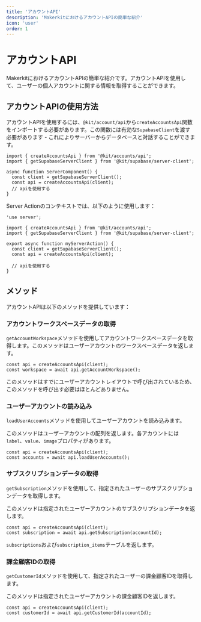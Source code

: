 ```yaml
---
title: 'アカウントAPI'
description: 'MakerkitにおけるアカウントAPIの簡単な紹介'
icon: 'user'
order: 1
---
```


# アカウントAPI

MakerkitにおけるアカウントAPIの簡単な紹介です。アカウントAPIを使用して、ユーザーの個人アカウントに関する情報を取得することができます。

## アカウントAPIの使用方法

アカウントAPIを使用するには、`@kit/account/api`から`createAccountsApi`関数をインポートする必要があります。この関数には有効な`SupabaseClient`を渡す必要があります - これによりサーバーからデータベースと対話することができます。

```tsx
import { createAccountsApi } from '@kit/accounts/api';
import { getSupabaseServerClient } from '@kit/supabase/server-client';

async function ServerComponent() {
  const client = getSupabaseServerClient();
  const api = createAccountsApi(client);
  // apiを使用する
}
```

Server Actionのコンテキストでは、以下のように使用します：

```tsx
'use server';

import { createAccountsApi } from '@kit/accounts/api';
import { getSupabaseServerClient } from '@kit/supabase/server-client';

export async function myServerAction() {
  const client = getSupabaseServerClient();
  const api = createAccountsApi(client);
  
  // apiを使用する
}
```

## メソッド

アカウントAPIは以下のメソッドを提供しています：

### アカウントワークスペースデータの取得

`getAccountWorkspace`メソッドを使用してアカウントワークスペースデータを取得します。このメソッドはユーザーアカウントのワークスペースデータを返します。

```tsx
const api = createAccountsApi(client);
const workspace = await api.getAccountWorkspace();
```

このメソッドはすでにユーザーアカウントレイアウトで呼び出されているため、このメソッドを呼び出す必要はほとんどありません。

### ユーザーアカウントの読み込み

`loadUserAccounts`メソッドを使用してユーザーアカウントを読み込みます。

このメソッドはユーザーアカウントの配列を返します。各アカウントには`label`、`value`、`image`プロパティがあります。

```tsx
const api = createAccountsApi(client);
const accounts = await api.loadUserAccounts();
```

### サブスクリプションデータの取得

`getSubscription`メソッドを使用して、指定されたユーザーのサブスクリプションデータを取得します。

このメソッドは指定されたユーザーアカウントのサブスクリプションデータを返します。

```tsx
const api = createAccountsApi(client);
const subscription = await api.getSubscription(accountId);
```

`subscriptions`および`subscription_items`テーブルを返します。

### 課金顧客IDの取得

`getCustomerId`メソッドを使用して、指定されたユーザーの課金顧客IDを取得します。

このメソッドは指定されたユーザーアカウントの課金顧客IDを返します。

```tsx
const api = createAccountsApi(client);
const customerId = await api.getCustomerId(accountId);
```
